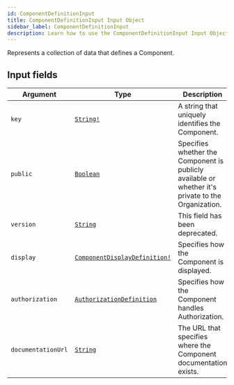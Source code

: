 ```yaml
---
id: ComponentDefinitionInput
title: ComponentDefinitionInput Input Object
sidebar_label: ComponentDefinitionInput
description: Learn how to use the ComponentDefinitionInput Input Object for Prismatic's API.
---
```


Represents a collection of data that defines a Component.

## Input fields

| Argument           | Type                                                                                    | Description                                                                                        |
| ------------------ | --------------------------------------------------------------------------------------- | -------------------------------------------------------------------------------------------------- |
| `key`              | [`String!`](api/schema/scalar/String.mdx)                                               | A string that uniquely identifies the Component.                                                   |
| `public`           | [`Boolean`](api/schema/scalar/Boolean.mdx)                                              | Specifies whether the Component is publicly available or whether it's private to the Organization. |
| `version`          | [`String`](api/schema/scalar/String.mdx)                                                | This field has been deprecated.                                                                    |
| `display`          | [`ComponentDisplayDefinition!`](api/schema/input_object/ComponentDisplayDefinition.mdx) | Specifies how the Component is displayed.                                                          |
| `authorization`    | [`AuthorizationDefinition`](api/schema/input_object/AuthorizationDefinition.mdx)        | Specifies how the Component handles Authorization.                                                 |
| `documentationUrl` | [`String`](api/schema/scalar/String.mdx)                                                | The URL that specifies where the Component documentation exists.                                   |
